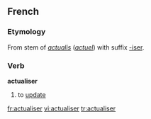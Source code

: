 ==French==
===Etymology===
From stem of {{L.|fr}} ''[[actualis]]'' (''[[actuel]]'') with suffix [[-iser]].

===Verb===
'''actualiser'''
#to [[update]]

[[fr:actualiser]]
[[vi:actualiser]]
[[tr:actualiser]]